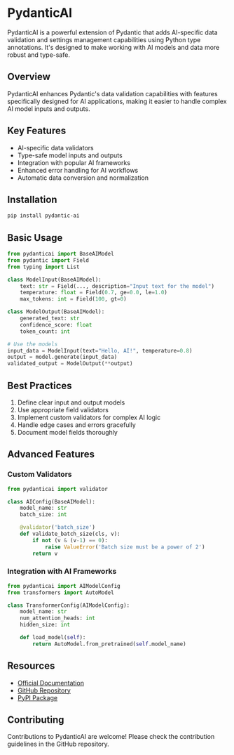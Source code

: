 # PydanticAI

PydanticAI is a powerful extension of Pydantic that adds AI-specific data validation and settings management capabilities using Python type annotations. It's designed to make working with AI models and data more robust and type-safe.

## Overview

PydanticAI enhances Pydantic's data validation capabilities with features specifically designed for AI applications, making it easier to handle complex AI model inputs and outputs.

## Key Features

- AI-specific data validators
- Type-safe model inputs and outputs
- Integration with popular AI frameworks
- Enhanced error handling for AI workflows
- Automatic data conversion and normalization

## Installation

```bash
pip install pydantic-ai
```

## Basic Usage

```python
from pydanticai import BaseAIModel
from pydantic import Field
from typing import List

class ModelInput(BaseAIModel):
    text: str = Field(..., description="Input text for the model")
    temperature: float = Field(0.7, ge=0.0, le=1.0)
    max_tokens: int = Field(100, gt=0)

class ModelOutput(BaseAIModel):
    generated_text: str
    confidence_score: float
    token_count: int

# Use the models
input_data = ModelInput(text="Hello, AI!", temperature=0.8)
output = model.generate(input_data)
validated_output = ModelOutput(**output)
```

## Best Practices

1. Define clear input and output models
2. Use appropriate field validators
3. Implement custom validators for complex AI logic
4. Handle edge cases and errors gracefully
5. Document model fields thoroughly

## Advanced Features

### Custom Validators

```python
from pydanticai import validator

class AIConfig(BaseAIModel):
    model_name: str
    batch_size: int

    @validator('batch_size')
    def validate_batch_size(cls, v):
        if not (v & (v-1) == 0):
            raise ValueError('Batch size must be a power of 2')
        return v
```

### Integration with AI Frameworks

```python
from pydanticai import AIModelConfig
from transformers import AutoModel

class TransformerConfig(AIModelConfig):
    model_name: str
    num_attention_heads: int
    hidden_size: int

    def load_model(self):
        return AutoModel.from_pretrained(self.model_name)
```

## Resources

- [Official Documentation](https://pydantic-ai.readthedocs.io/)
- [GitHub Repository](https://github.com/pydantic/pydantic-ai)
- [PyPI Package](https://pypi.org/project/pydantic-ai/)

## Contributing

Contributions to PydanticAI are welcome! Please check the contribution guidelines in the GitHub repository.